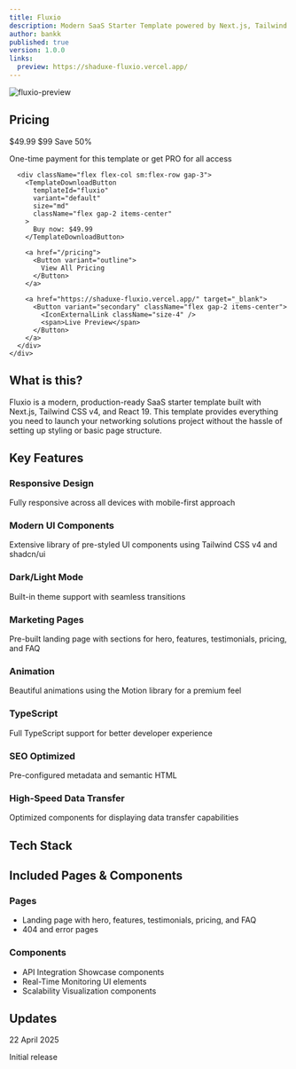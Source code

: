 ```yaml
---
title: Fluxio
description: Modern SaaS Starter Template powered by Next.js, Tailwind CSS v4, and React 19
author: bankk
published: true
version: 1.0.0
links:
  preview: https://shaduxe-fluxio.vercel.app/
---
```


<div className="relative w-full overflow-hidden rounded-lg border bg-gradient-to-b from-background/10 to-background/80 p-2 backdrop-blur">
  <div className="w-full overflow-hidden rounded-lg border shadow-lg">
    <img 
      src="/templates/fluxio.mp4"
      alt="fluxio-preview"
      className="w-full h-auto"
    />
  </div>
</div>

## Pricing

<div className="mt-4 mb-8">
  <div className="p-5 border rounded-lg bg-muted/5">
    <div className="flex flex-col md:flex-row md:items-center md:justify-between gap-4">
      <div>
        <div className="flex items-baseline gap-2 mb-1">
          <span className="text-2xl font-bold">$49.99</span>
          <span className="text-sm text-muted-foreground line-through">$99</span>
          <span className="text-xs bg-primary/10 text-primary px-2 py-0.5 rounded-full">Save 50%</span>
        </div>
        <p className="text-sm text-muted-foreground">One-time payment for this template or get PRO for all access</p>
      </div>
      
      <div className="flex flex-col sm:flex-row gap-3">
        <TemplateDownloadButton 
          templateId="fluxio" 
          variant="default" 
          size="md"
          className="flex gap-2 items-center"
        >
          Buy now: $49.99
        </TemplateDownloadButton>
        
        <a href="/pricing">
          <Button variant="outline">
            View All Pricing
          </Button>
        </a>
        
        <a href="https://shaduxe-fluxio.vercel.app/" target="_blank">
          <Button variant="secondary" className="flex gap-2 items-center">
            <IconExternalLink className="size-4" />
            <span>Live Preview</span>
          </Button>
        </a>
      </div>
    </div>
  </div>
</div>

## What is this?

Fluxio is a modern, production-ready SaaS starter template built with Next.js, Tailwind CSS v4, and React 19. This template provides everything you need to launch your networking solutions project without the hassle of setting up styling or basic page structure.

## Key Features

<div className="grid grid-cols-1 md:grid-cols-2 gap-6 mt-6">
  <div className="space-y-4">
    <div className="flex gap-2">
      <IconCheck className="size-5 text-green-500 flex-shrink-0 mt-0.5" />
      <div>
        <h3 className="font-medium">Responsive Design</h3>
        <p className="text-sm text-muted-foreground">Fully responsive across all devices with mobile-first approach</p>
      </div>
    </div>
    <div className="flex gap-2">
      <IconCheck className="size-5 text-green-500 flex-shrink-0 mt-0.5" />
      <div>
        <h3 className="font-medium">Modern UI Components</h3>
        <p className="text-sm text-muted-foreground">Extensive library of pre-styled UI components using Tailwind CSS v4 and shadcn/ui</p>
      </div>
    </div>
    <div className="flex gap-2">
      <IconCheck className="size-5 text-green-500 flex-shrink-0 mt-0.5" />
      <div>
        <h3 className="font-medium">Dark/Light Mode</h3>
        <p className="text-sm text-muted-foreground">Built-in theme support with seamless transitions</p>
      </div>
    </div>
    <div className="flex gap-2">
      <IconCheck className="size-5 text-green-500 flex-shrink-0 mt-0.5" />
      <div>
        <h3 className="font-medium">Marketing Pages</h3>
        <p className="text-sm text-muted-foreground">Pre-built landing page with sections for hero, features, testimonials, pricing, and FAQ</p>
      </div>
    </div>
  </div>
  <div className="space-y-4">
    <div className="flex gap-2">
      <IconCheck className="size-5 text-green-500 flex-shrink-0 mt-0.5" />
      <div>
        <h3 className="font-medium">Animation</h3>
        <p className="text-sm text-muted-foreground">Beautiful animations using the Motion library for a premium feel</p>
      </div>
    </div>
    <div className="flex gap-2">
      <IconCheck className="size-5 text-green-500 flex-shrink-0 mt-0.5" />
      <div>
        <h3 className="font-medium">TypeScript</h3>
        <p className="text-sm text-muted-foreground">Full TypeScript support for better developer experience</p>
      </div>
    </div>
    <div className="flex gap-2">
      <IconCheck className="size-5 text-green-500 flex-shrink-0 mt-0.5" />
      <div>
        <h3 className="font-medium">SEO Optimized</h3>
        <p className="text-sm text-muted-foreground">Pre-configured metadata and semantic HTML</p>
      </div>
    </div>
    <div className="flex gap-2">
      <IconCheck className="size-5 text-green-500 flex-shrink-0 mt-0.5" />
      <div>
        <h3 className="font-medium">High-Speed Data Transfer</h3>
        <p className="text-sm text-muted-foreground">Optimized components for displaying data transfer capabilities</p>
      </div>
    </div>
  </div>
</div>

## Tech Stack

<div className="mt-6">
  <TechStackFull
    technologies={[
      "nextjs",
      "typescript",
      "shadcn",
      "tailwindcss",
      "motion",
    ]}
  />
</div>

## Included Pages & Components

<div className="grid grid-cols-1 md:grid-cols-2 gap-4 mt-6 mb-8">
  <div>
    <h3 className="font-semibold mb-2">Pages</h3>
    <ul className="space-y-1">
      <li className="flex items-center gap-2">
        <IconArrowRight className="size-4 text-primary" />
        <span>Landing page with hero, features, testimonials, pricing, and FAQ</span>
      </li>
      <li className="flex items-center gap-2">
        <IconArrowRight className="size-4 text-primary" />
        <span>404 and error pages</span>
      </li>
    </ul>
  </div>
  <div>
    <h3 className="font-semibold mb-2">Components</h3>
    <ul className="space-y-1">
      <li className="flex items-center gap-2">
        <IconArrowRight className="size-4 text-primary" />
        <span>API Integration Showcase components</span>
      </li>
      <li className="flex items-center gap-2">
        <IconArrowRight className="size-4 text-primary" />
        <span>Real-Time Monitoring UI elements</span>
      </li>
      <li className="flex items-center gap-2">
        <IconArrowRight className="size-4 text-primary" />
        <span>Scalability Visualization components</span>
      </li>
    </ul>
  </div>
</div>

## Updates

<div className="space-y-4 mt-6">
  <div className="flex gap-2">
    <div className="size-2 rounded-full bg-primary mt-2" />
    <div>
      <span className="text-xs text-muted-foreground">22 April 2025</span>
      <p className="font-medium">Initial release</p>
    </div>
  </div>
</div>